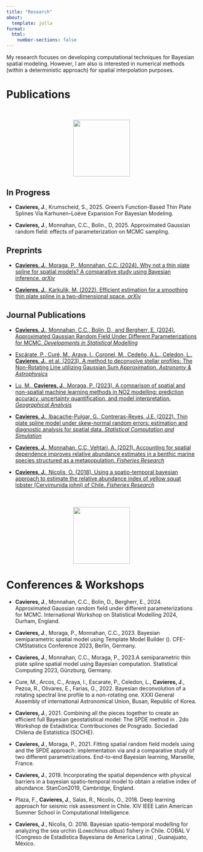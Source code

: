 ```yaml
---
title: "Research"
about:
  template: jolla
format:
  html:
    number-sections: false
---
```


My research focuses on developing computational techniques for Bayesian spatial modeling. However, I am also is interested in numerical methods (within a deterministic approach) for spatial interpolation purposes.


# Publications


<div style="text-align:center; margin-top:50px;">
  <img src="images/hmat1.png" class="fade-in" style="width:150px; margin:0 20px;">
</div>


## In Progress

-   **Cavieres, J**., Krumscheid, S., 2025. Green's Function-Based Thin Plate Splines Via Karhunen–Loéve Expansion For Bayesian Modeling.

-   **Cavieres, J**., Monnahan, C.C., Bolin., D, 2025. Approximated Gaussian random field: effects of parameterization on MCMC sampling.

## Preprints

- [**Cavieres, J.**, Moraga, P., Monnahan, C.C. (2024). Why not a thin plate spline for spatial models? A comparative study using Bayesian inference. *arXiv*](https://arxiv.org/abs/2404.12756)

- [**Cavieres, J.**, Karkulik, M. (2022). Efficient estimation for a smoothing thin plate spline in a two-dimensional space. *arXiv*](https://arxiv.org/abs/2404.01902)


## Journal Publications

- [**Cavieres, J.**, Monnahan, C.C., Bolin, D., and Bergherr, E. (2024). Approximated Gaussian Random Field Under Different Parameterizations for MCMC. *Developments in Statistical Modelling*](https://doi.org/10.1007/978-3-031-65723-8_32)

- [Escárate, P., Curé, M., Araya, I., Coronel, M., Cedeño, A.L., Celedon, L., **Cavieres, J.**, et al. (2023). A method to deconvolve stellar profiles: The Non-Rotating Line utilizing Gaussian Sum Approximation. *Astronomy & Astrophysics*](https://doi.org/10.1051/0004-6361/202346587)

- [Lu, M., **Cavieres, J.**, Moraga, P. (2023). A comparison of spatial and non-spatial machine learning methods in NO2 modelling: prediction accuracy, uncertainty quantification, and model interpretation. *Geographical Analysis*](https://doi.org/10.1111/gean.12356)

- [**Cavieres, J.**, Ibacache-Pulgar, G., Contreras-Reyes, J.E. (2022). Thin plate spline model under skew-normal random errors: estimation and diagnostic analysis for spatial data. *Statistical Computation and Simulation*](https://doi.org/10.1080/00949655.2022.2090564)

- [**Cavieres, J.**, Monnahan, C.C, Vehtari, A. (2021). Accounting for spatial dependence improves relative abundance estimates in a benthic marine species structured as a metapopulation. *Fisheries Research*](https://doi.org/10.1016/j.fishres.2021.105960)

- [**Cavieres, J.**, Nicolis, O. (2018). Using a spatio-temporal bayesian approach to estimate the relative abundance index of yellow squat lobster (Cervimunida johni) of Chile. *Fisheries Research*](https://doi.org/10.1016/j.fishres.2018.07.002)



<div style="text-align:center; margin-top:50px;">
  <img src="images/chart.jpg" class="fade-in fade-in-delay" style="width:150px; margin:0 20px;">
</div>


# Conferences & Workshops

-   **Cavieres, J**., Monnahan, C.C., Bolin, D., Bergherr, E., 2024. Approximated Gaussian random field under different parameterizations for MCMC. International Workshop on Statistical Modelling 2024, Durham, England.

-   **Cavieres, J**., Moraga, P., Monnahan, C.C., 2023. Bayesian semiparametric spatial model using Template Model Builder (\texttt{TMB}). CFE-CMStatistics Conference 2023, Berlin, Germany.

-   **Cavieres, J**., Monnahan, C.C., Moraga, P., 2023.A semiparametric thin plate spline spatial model using Bayesian computation. Statistical Computing 2023, Günzburg, Germany.

-   Cure, M., Arcos, C., Araya, I., Escarate, P., Celedon, L., **Cavieres, J**., Pezoa, R., Olivares, E., Farias, G., 2022. Bayesian deconvolution of a rotating spectral line profile to a non-rotating one. XXXI General Assembly of international Astronomical Union, Busan, Republic of Korea.

-   **Cavieres, J**., 2021. Combining all the pieces together to create an efficient full Bayesian geostatistical model: The SPDE method in \texttt{Stan}. 2do Workshop de Estadística: Contribuciones de Posgrado. Sociedad Chilena de Estatística (SOCHE).

-   **Cavieres, J**., Moraga, P., 2021. Fitting spatial random field models using \texttt{Stan} and the SPDE approach: implementation via \texttt{TMB} and a comparative study of two different parametrizations. End-to-end Bayesian learning, Marseille, France.

-   **Cavieres, J**., 2019. Incorporating the spatial dependence with physical barriers in a bayesian spatio-temporal model to obtain a relative index of abundance. StanCon2019, Cambridge, England.

-   Plaza, F., **Cavieres, J**., Salas, R., Nicolis, O., 2018. Deep learning approach for seismic risk assessment in Chile. XIV IEEE Latin American Summer School in Computational Intelligence.

-   **Cavieres, J**., Nicolis, O. 2016. Bayesian spatio-temporal modelling for analyzing the sea urchin (*Loxechinus albus*) fishery in Chile. COBAL V (Congreso de Estadística Bayesiana de America Latina) , Guanajuato, México.
